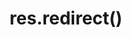 ---
id: "express_tf_med_008"
questionType: "TRUE_FALSE"
title: "res.redirect()"
statement: "res.redirect('/login') sends a redirect response to the client."
difficulty: "MEDIUM"
category: "Express"
correctAnswer: true
explanation: "res.redirect() sends a 302 redirect by default."
---
